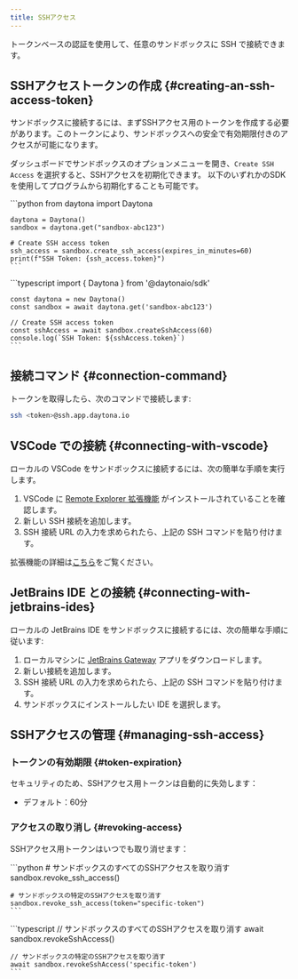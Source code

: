 ```yaml
---
title: SSHアクセス
---
```



トークンベースの認証を使用して、任意のサンドボックスに SSH で接続できます。

## SSHアクセストークンの作成 {#creating-an-ssh-access-token}

サンドボックスに接続するには、まずSSHアクセス用のトークンを作成する必要があります。このトークンにより、サンドボックスへの安全で有効期限付きのアクセスが可能になります。

ダッシュボードでサンドボックスのオプションメニューを開き、`Create SSH Access` を選択すると、SSHアクセスを初期化できます。
以下のいずれかのSDKを使用してプログラムから初期化することも可能です。

<Tabs>
  <TabItem label="Python" icon="seti:python">
    ```python
    from daytona import Daytona

    daytona = Daytona()
    sandbox = daytona.get("sandbox-abc123")

    # Create SSH access token
    ssh_access = sandbox.create_ssh_access(expires_in_minutes=60)
    print(f"SSH Token: {ssh_access.token}")
    ```
  </TabItem>

  <TabItem label="TypeScript" icon="seti:typescript">
    ```typescript
    import { Daytona } from '@daytonaio/sdk'

    const daytona = new Daytona()
    const sandbox = await daytona.get('sandbox-abc123')

    // Create SSH access token
    const sshAccess = await sandbox.createSshAccess(60)
    console.log(`SSH Token: ${sshAccess.token}`)
    ```
  </TabItem>
</Tabs>

## 接続コマンド {#connection-command}

トークンを取得したら、次のコマンドで接続します:

```bash
ssh <token>@ssh.app.daytona.io
```

## VSCode での接続 {#connecting-with-vscode}

ローカルの VSCode をサンドボックスに接続するには、次の簡単な手順を実行します。

1. VSCode に [Remote Explorer 拡張機能](https://marketplace.visualstudio.com/items?itemName=ms-vscode.remote-explorer) がインストールされていることを確認します。
2. 新しい SSH 接続を追加します。
3. SSH 接続 URL の入力を求められたら、上記の SSH コマンドを貼り付けます。

拡張機能の詳細は[こちら](https://code.visualstudio.com/docs/remote/ssh)をご覧ください。

## JetBrains IDE との接続 {#connecting-with-jetbrains-ides}

ローカルの JetBrains IDE をサンドボックスに接続するには、次の簡単な手順に従います:

1. ローカルマシンに [JetBrains Gateway](https://www.jetbrains.com/remote-development/gateway/) アプリをダウンロードします。
2. 新しい接続を追加します。
3. SSH 接続 URL の入力を求められたら、上記の SSH コマンドを貼り付けます。
4. サンドボックスにインストールしたい IDE を選択します。

## SSHアクセスの管理 {#managing-ssh-access}

### トークンの有効期限 {#token-expiration}

セキュリティのため、SSHアクセス用トークンは自動的に失効します：

- デフォルト：60分

### アクセスの取り消し {#revoking-access}

SSHアクセス用トークンはいつでも取り消せます：

<Tabs>
  <TabItem label="Python" icon="seti:python">
    ```python
    # サンドボックスのすべてのSSHアクセスを取り消す
    sandbox.revoke_ssh_access()

    # サンドボックスの特定のSSHアクセスを取り消す
    sandbox.revoke_ssh_access(token="specific-token")
    ```
  </TabItem>

  <TabItem label="TypeScript" icon="seti:typescript">
    ```typescript
    // サンドボックスのすべてのSSHアクセスを取り消す
    await sandbox.revokeSshAccess()

    // サンドボックスの特定のSSHアクセスを取り消す
    await sandbox.revokeSshAccess('specific-token')
    ```
  </TabItem>
</Tabs>

